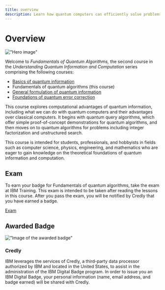 ```yaml
---
title: overview
description: Learn how quantum computers can efficiently solve problems, including searching and factoring, faster than classical computers.
---
```


# Overview

!["Hero image"](/learning/images/courses/fundamentals-of-quantum-algorithms/hero.svg)

Welcome to *Fundamentals of Quantum Algorithms,* the second course in the *Understanding Quantum Information and Computation* series comprising the following courses:

- [Basics of quantum information](/learning/courses/basics-of-quantum-information)
- Fundamentals of quantum algorithms (this course)
- [General formulation of quantum information](/learning/courses/general-formulation-of-quantum-information)
- [Foundations of quantum error correction](/learning/courses/foundations-of-quantum-error-correction)

This course explores computational advantages of quantum information, including what we can do with quantum computers and their advantages over classical computers.
It begins with quantum query algorithms, which offer simple proof-of-concept demonstrations for quantum algorithms, and then moves on to quantum algorithms for problems
including integer factorization and unstructured search.

This course is intended for students, professionals, and hobbyists in fields such as computer science, physics, engineering, and mathematics who are eager to gain knowledge on the theoretical foundations of quantum information and computation.

## Exam

To earn your badge for Fundamentals of quantum algorithms, take the exam at IBM Training. This exam is intended to be taken after reading the lessons in this course. After you pass the exam, you will be notified by Credly that you have earned a badge.

[Exam](/learning/courses/fundamentals-of-quantum-algorithms/exam)

## Awarded Badge

!["Image of the awarded badge"](/learning/images/courses/fundamentals-of-quantum-algorithms/badge.avif)

### Credly

IBM leverages the services of Credly, a third-party data processor authorized by IBM and located in the United States, to assist in the administration of the IBM Digital Badge program. In order to issue you an IBM Digital Badge, your personal information (name, email address, and badge earned) will be shared with Credly.